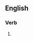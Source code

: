 {{also|acculturâtes}}

==English==

===Verb===
{{head|en|verb form}}

# {{en-third-person singular of|acculturate}}